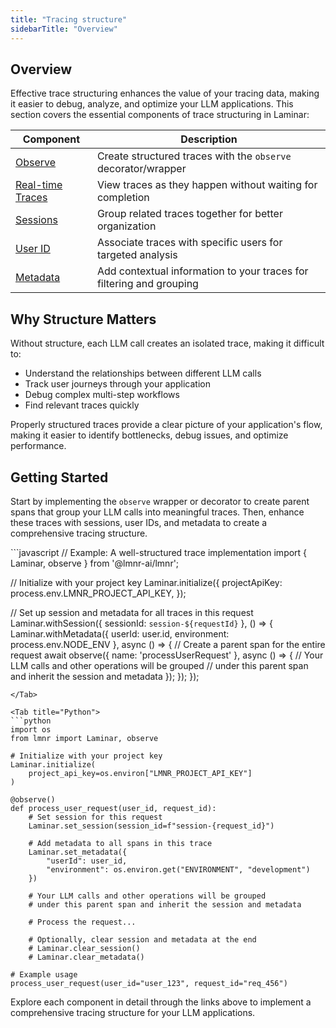 ```yaml
---
title: "Tracing structure"
sidebarTitle: "Overview"
---
```


## Overview

Effective trace structuring enhances the value of your tracing data, making it easier to debug, analyze, and optimize your LLM applications. This section covers the essential components of trace structuring in Laminar:

| Component | Description |
| --- | --- |
| [Observe](/tracing/structure/observe) | Create structured traces with the `observe` decorator/wrapper |
| [Real-time Traces](/tracing/structure/realtime) | View traces as they happen without waiting for completion |
| [Sessions](/tracing/structure/session) | Group related traces together for better organization |
| [User ID](/tracing/structure/user-id) | Associate traces with specific users for targeted analysis |
| [Metadata](/tracing/structure/metadata) | Add contextual information to your traces for filtering and grouping |

## Why Structure Matters

Without structure, each LLM call creates an isolated trace, making it difficult to:
- Understand the relationships between different LLM calls
- Track user journeys through your application
- Debug complex multi-step workflows
- Find relevant traces quickly

Properly structured traces provide a clear picture of your application's flow, making it easier to identify bottlenecks, debug issues, and optimize performance.

## Getting Started

Start by implementing the `observe` wrapper or decorator to create parent spans that group your LLM calls into meaningful traces. Then, enhance these traces with sessions, user IDs, and metadata to create a comprehensive tracing structure.

<Tabs>
<Tab title="JavaScript/TypeScript">
```javascript
// Example: A well-structured trace implementation
import { Laminar, observe } from '@lmnr-ai/lmnr';

// Initialize with your project key
Laminar.initialize({
  projectApiKey: process.env.LMNR_PROJECT_API_KEY,
});

// Set up session and metadata for all traces in this request
Laminar.withSession({ sessionId: `session-${requestId}` }, () => {
  Laminar.withMetadata({
    userId: user.id,
    environment: process.env.NODE_ENV
  }, async () => {
    // Create a parent span for the entire request
    await observe({ name: 'processUserRequest' }, async () => {
      // Your LLM calls and other operations will be grouped 
      // under this parent span and inherit the session and metadata
    });
  });
});
```
</Tab>

<Tab title="Python">
```python
import os
from lmnr import Laminar, observe

# Initialize with your project key
Laminar.initialize(
    project_api_key=os.environ["LMNR_PROJECT_API_KEY"]
)

@observe()
def process_user_request(user_id, request_id):
    # Set session for this request
    Laminar.set_session(session_id=f"session-{request_id}")
    
    # Add metadata to all spans in this trace
    Laminar.set_metadata({
        "userId": user_id,
        "environment": os.environ.get("ENVIRONMENT", "development")
    })
    
    # Your LLM calls and other operations will be grouped
    # under this parent span and inherit the session and metadata
    
    # Process the request...
    
    # Optionally, clear session and metadata at the end
    # Laminar.clear_session()
    # Laminar.clear_metadata()

# Example usage
process_user_request(user_id="user_123", request_id="req_456")
```
</Tab>
</Tabs>

Explore each component in detail through the links above to implement a comprehensive tracing structure for your LLM applications. 